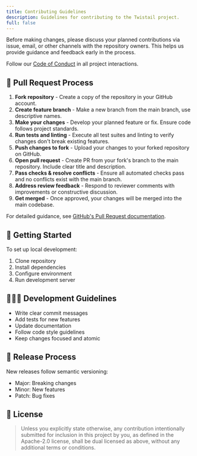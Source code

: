 ```yaml
---
title: Contributing Guidelines
description: Guidelines for contributing to the Twistail project.
full: false
---
```


Before making changes, please discuss your planned contributions via issue, email, or other channels with the repository owners.
This helps us provide guidance and feedback early in the process.

Follow our [Code of Conduct](/docs/code-of-conduct) in all project interactions.

## 🤝 Pull Request Process

1. **Fork repository** - Create a copy of the repository in your GitHub account.
2. **Create feature branch** - Make a new branch from the main branch, use descriptive names.
3. **Make your changes** - Develop your planned feature or fix. Ensure code follows project standards.
4. **Run tests and linting** - Execute all test suites and linting to verify changes don't break existing features.
5. **Push changes to fork** - Upload your changes to your forked repository on GitHub.
6. **Open pull request** - Create PR from your fork's branch to the main repository. Include clear title and description.
7. **Pass checks & resolve conflicts** - Ensure all automated checks pass and no conflicts exist with the main branch.
8. **Address review feedback** - Respond to reviewer comments with improvements or constructive discussion.
9. **Get merged** - Once approved, your changes will be merged into the main codebase.

For detailed guidance, see [GitHub's Pull Request documentation][pull-requests-docs].

## 🏁 Getting Started

To set up local development:

1. Clone repository
2. Install dependencies
3. Configure environment
4. Run development server

## 🧑🏻‍💻 Development Guidelines

- Write clear commit messages
- Add tests for new features
- Update documentation
- Follow code style guidelines
- Keep changes focused and atomic

## 🚀 Release Process

New releases follow semantic versioning:
- Major: Breaking changes
- Minor: New features
- Patch: Bug fixes

[pull-requests-docs]: https://docs.github.com/en/pull-requests/collaborating-with-pull-requests/proposing-changes-to-your-work-with-pull-requests/creating-a-pull-request-from-a-fork

## 📝 License

> Unless you explicitly state otherwise, any contribution intentionally submitted for inclusion in this project by you,
> as defined in the Apache-2.0 license, shall be dual licensed as above, without any additional terms or conditions.
